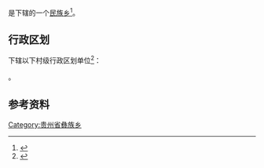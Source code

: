 {{中国乡级行政区|52/05/21/223/000}}

'''{{PAGENAMEBASE}}'''是{{PRC admin/fullname|52/05/21/223/000|3}}下辖的一个[[民族乡|民族乡]]<ref>{{PRC admin/ref sgc|{{PRC admin/parent|52/05/21/223/000}}}}</ref>。

== 行政区划 ==
{{PAGENAMEBASE}}下辖以下村级行政区划单位<ref>{{PRC admin/ref sgc|52/05/21/223/000}}</ref>：

{{PRC admin/children|52/05/21/223/000}}。

== 参考资料 ==
{{reflist}}

{{贵州行政区划小作品}}
{{PRC admin/navcat|52/05/21/223/000}}
[[Category:贵州省彝族乡|Category:贵州省彝族乡]]